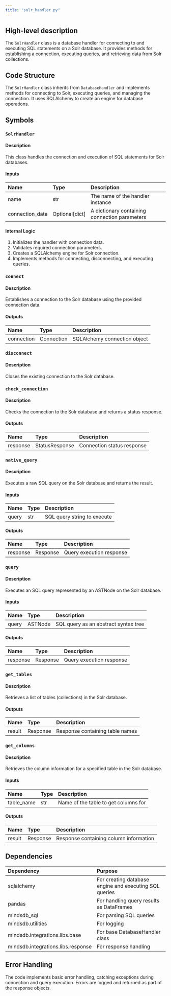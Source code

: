 ```yaml
---
title: "solr_handler.py"
---
```


## High-level description
The `SolrHandler` class is a database handler for connecting to and executing SQL statements on a Solr database. It provides methods for establishing a connection, executing queries, and retrieving data from Solr collections.

## Code Structure
The `SolrHandler` class inherits from `DatabaseHandler` and implements methods for connecting to Solr, executing queries, and managing the connection. It uses SQLAlchemy to create an engine for database operations.

## Symbols

### `SolrHandler`
#### Description
This class handles the connection and execution of SQL statements for Solr databases.

#### Inputs
| Name | Type | Description |
|:-----|:-----|:------------|
| name | str | The name of the handler instance |
| connection_data | Optional[dict] | A dictionary containing connection parameters |

#### Internal Logic
1. Initializes the handler with connection data.
2. Validates required connection parameters.
3. Creates a SQLAlchemy engine for Solr connection.
4. Implements methods for connecting, disconnecting, and executing queries.

### `connect`
#### Description
Establishes a connection to the Solr database using the provided connection data.

#### Outputs
| Name | Type | Description |
|:-----|:-----|:------------|
| connection | Connection | SQLAlchemy connection object |

### `disconnect`
#### Description
Closes the existing connection to the Solr database.

### `check_connection`
#### Description
Checks the connection to the Solr database and returns a status response.

#### Outputs
| Name | Type | Description |
|:-----|:-----|:------------|
| response | StatusResponse | Connection status response |

### `native_query`
#### Description
Executes a raw SQL query on the Solr database and returns the result.

#### Inputs
| Name | Type | Description |
|:-----|:-----|:------------|
| query | str | SQL query string to execute |

#### Outputs
| Name | Type | Description |
|:-----|:-----|:------------|
| response | Response | Query execution response |

### `query`
#### Description
Executes an SQL query represented by an ASTNode on the Solr database.

#### Inputs
| Name | Type | Description |
|:-----|:-----|:------------|
| query | ASTNode | SQL query as an abstract syntax tree |

#### Outputs
| Name | Type | Description |
|:-----|:-----|:------------|
| response | Response | Query execution response |

### `get_tables`
#### Description
Retrieves a list of tables (collections) in the Solr database.

#### Outputs
| Name | Type | Description |
|:-----|:-----|:------------|
| result | Response | Response containing table names |

### `get_columns`
#### Description
Retrieves the column information for a specified table in the Solr database.

#### Inputs
| Name | Type | Description |
|:-----|:-----|:------------|
| table_name | str | Name of the table to get columns for |

#### Outputs
| Name | Type | Description |
|:-----|:-----|:------------|
| result | Response | Response containing column information |

## Dependencies
| Dependency | Purpose |
|:-----------|:--------|
| sqlalchemy | For creating database engine and executing SQL queries |
| pandas | For handling query results as DataFrames |
| mindsdb_sql | For parsing SQL queries |
| mindsdb.utilities | For logging |
| mindsdb.integrations.libs.base | For base DatabaseHandler class |
| mindsdb.integrations.libs.response | For response handling |

## Error Handling
The code implements basic error handling, catching exceptions during connection and query execution. Errors are logged and returned as part of the response objects.